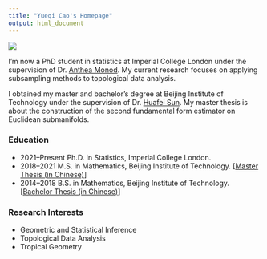 ```yaml
---
title: "Yueqi Cao's Homepage"
output: html_document
---
```



![](images/Me.jpg)

I’m now a PhD student in statistics at Imperial College London under the supervision of Dr. [Anthea Monod](https://sites.google.com/view/antheamonod/home). My current research focuses on applying subsampling methods to topological data analysis.

I obtained my master and bachelor's degree at Beijing Institute of Technology under the supervision of Dr. [Huafei Sun](https://math.bit.edu.cn/szdw/azcpl/js/shf/index.htm). My master thesis is about the construction of the second fundamental form estimator on Euclidean submanifolds. 


### Education

- 2021--Present Ph.D. in Statistics, Imperial College London.
- 2018--2021 M.S. in Mathematics, Beijing Institute of Technology. [[Master Thesis (in Chinese)](/papers-and-ppts/masterthesis.pdf)]
- 2014--2018 B.S. in Mathematics, Beijing Institute of Technology. [[Bachelor Thesis (in Chinese)](/papers-and-ppts/本科毕业论文.pdf)]

### Research Interests

- Geometric and Statistical Inference
- Topological Data Analysis
- Tropical Geometry




